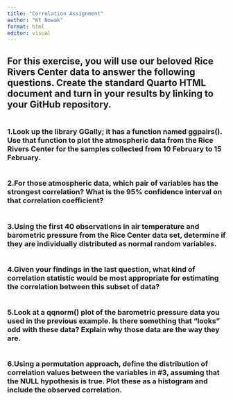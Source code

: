 ```yaml
---
title: "Correlation Assignment"
author: "Kt Nowak"
format: html
editor: visual
---
```


## For this exercise, you will use our beloved Rice Rivers Center data to answer the following questions.  Create the standard Quarto HTML document and turn in your results by linking to your GitHub repository.
```r

```

### 1.Look up the library GGally; it has a function named ggpairs(). Use that function to plot the atmospheric data from the Rice Rivers Center for the samples collected from 10 February to 15 February.
```r

```

### 2.For those atmospheric data, which pair of variables has the strongest correlation? What is the 95% confidence interval on that correlation coefficient?
```r

```
### 3.Using the first 40 observations in air temperature and barometric pressure from the Rice Center data set, determine if they are individually distributed as normal random variables.  
```r

```
### 4.Given your findings in the last question, what kind of correlation statistic would be most appropriate for estimating the correlation between this subset of data?
```r

```
### 5.Look at a qqnorm() plot of the barometric pressure data you used in the previous example. Is there something that "looks" odd with these data? Explain why those data are the way they are.  
```r

```
### 6.Using a permutation approach, define the distribution of correlation values between the variables in #3, assuming that the NULL hypothesis is true. Plot these as a histogram and include the observed correlation.  
```r

```
